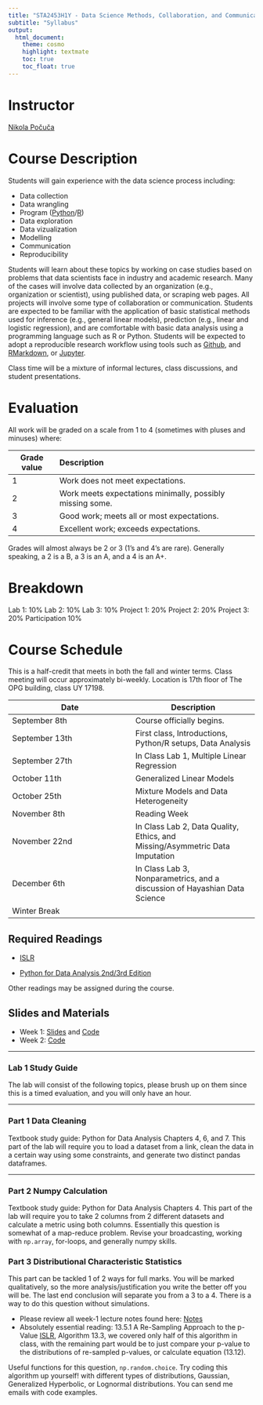 ```yaml
---
title: "STA2453H1Y - Data Science Methods, Collaboration, and Communication"
subtitle: "Syllabus"
output:
  html_document:
    theme: cosmo
    highlight: textmate
    toc: true
    toc_float: true
---
```



# Instructor

[Nikola Počuča](https://ca.linkedin.com/in/nik-po%C4%8Du%C4%8Da-1b46a2173)

# Course Description

Students will gain experience with the data science process including: 

- Data collection
- Data wrangling
- Program ([Python](https://www.python.org)/[R](https://cran.r-project.org))
- Data exploration
- Data vizualization
- Modelling
- Communication
- Reproducibility

Students will learn about these topics by working on case studies based on problems that data scientists face in industry and academic research. Many of the cases will involve data collected by an organization (e.g., organization or scientist), using published data, or scraping web pages.  All projects will involve some type of collaboration or communication. Students are expected to be familiar with the application of basic statistical methods used for inference (e.g., general linear models), prediction (e.g., linear and logistic regression), and are comfortable with basic data analysis using a programming language such as R or Python.  Students will be expected to adopt a reproducible research workflow using tools such as [Github](https://github.com), and [RMarkdown](https://rmarkdown.rstudio.com), or [Jupyter](https://jupyter.org). 

Class time will be a mixture of informal lectures, class discussions, and student presentations.

# Evaluation

All work will be graded on a scale from 1 to 4 (sometimes with pluses and minuses) where:


------------------------------------------------------------------------
Grade value   Description
-----------   ---------------------------------------------------------
1             Work does not meet expectations.

2             Work meets expectations minimally, possibly missing some.

3             Good work; meets all or most expectations.

4             Excellent work; exceeds expectations.
------------------------------------------------------------------------


Grades will almost always be 2 or 3 (1’s and 4’s are rare). Generally speaking, a 2 is a B, a 3 is an A, and a 4 is an A+.

# Breakdown 

Lab 1: 10%
Lab 2: 10% 
Lab 3: 10%
Project 1: 20%
Project 2: 20%
Project 3: 20%
Participation 10%

# Course Schedule

This is a half-credit that meets in both the fall and winter terms.  Class meeting will occur approximately bi-weekly. Location is 17th floor of The OPG building, class
UY 17198. 


| Date  | Description |
| ----------- | ----------- |
| September 8th | Course officially begins. |
| September 13th   | First class, Introductions, Python/R setups, Data Analysis |
| September 27th | In Class Lab 1, Multiple Linear Regression | 
| October 11th | Generalized Linear Models | 
| October 25th | Mixture Models and Data Heterogeneity | 
| November 8th | Reading Week | 
| November 22nd | In Class Lab 2, Data Quality, Ethics, and Missing/Asymmetric Data Imputation |
| December 6th | In Class Lab 3, Nonparametrics, and a discussion of Hayashian Data Science |
| Winter Break | |





## Required Readings

- [ISLR](https://hastie.su.domains/ISLR2/ISLRv2_website.pdf)

- [Python for Data Analysis 2nd/3rd Edition](https://wesmckinney.com/book/)

Other readings may be assigned during the course.


## Slides and Materials 
- Week 1: [Slides](https://docs.google.com/presentation/d/15RgjoU7fKz_AFcCyW8qXxrRwj04FeZji-K0mWla_gBQ/edit?usp=sharing) and [Code](https://colab.research.google.com/drive/1L1Kx8qoHCY3yjuYg2tE4W61xu79xG7lJ?usp=sharing)
- Week 2: [Code](https://colab.research.google.com/drive/1N7p9Gz9YkFo1hq-GHIz96WSgkZFiT9zO)

---

### Lab 1 Study Guide 

The lab will consist of the following topics, please brush up on them since this is a timed evaluation, and you will only have an hour. 

---

### Part 1 Data Cleaning 

Textbook study guide: Python for Data Analysis Chapters 4, 6, and 7. This part of the lab will require you to load a dataset from a link, 
clean the data in a certain way using some constraints, and generate two distinct pandas dataframes. 

---

### Part 2 Numpy Calculation

Textbook study guide: Python for Data Analysis Chapters 4. This part of the lab will require you to take 2 columns from 2 different datasets and 
calculate a metric using both columns. Essentially this question is somewhat of a map-reduce problem. Revise your broadcasting, working with `np.array`, for-loops, and generally numpy skills. 

### Part 3 Distributional Characteristic Statistics

This part can be tackled 1 of 2 ways for full marks. You will be marked qualitatively, so the more analysis/justification you write the better off you will be. 
The last end conclusion will separate you from a 3 to a 4. There is a way to do this question without simulations. 

- Please review all week-1 lecture notes found here: [Notes](https://colab.research.google.com/drive/1L1Kx8qoHCY3yjuYg2tE4W61xu79xG7lJ?usp=sharing) 
- Absolutely essential reading: 13.5.1 A Re-Sampling Approach to the p-Value [ISLR](https://hastie.su.domains/ISLR2/ISLRv2_website.pdf), Algorithm 13.3, we covered only half of this algorithm in class, with the remaining part would be to just compare your p-value to the distributions of re-sampled p-values, or calculate equation (13.12).

Useful functions for this question, `np.random.choice`. Try coding this algorithm up yourself! with different types of distributions, Gaussian, Generalized Hyperbolic, or Lognormal distributions. You can send me emails with code examples. 




